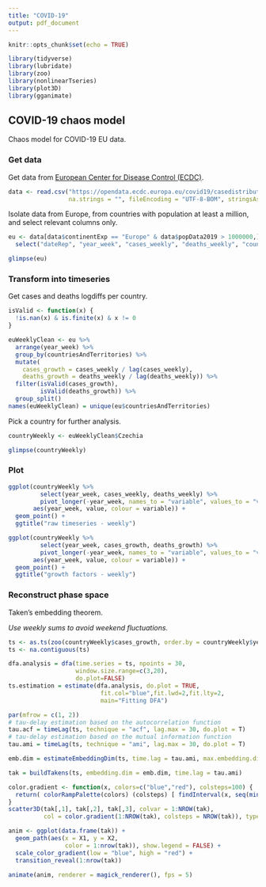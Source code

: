 ```yaml
---
title: "COVID-19"
output: pdf_document
---
```


```r
knitr::opts_chunk$set(echo = TRUE)

library(tidyverse)
library(lubridate)
library(zoo)
library(nonlinearTseries)
library(plot3D)
library(gganimate)
```

## COVID-19 chaos model

Chaos model for COVID-19 EU data.

### Get data

Get data from [European Center for Disease Control (ECDC)](https://www.ecdc.europa.eu).

```r
data <- read.csv("https://opendata.ecdc.europa.eu/covid19/casedistribution/csv", 
                 na.strings = "", fileEncoding = "UTF-8-BOM", stringsAsFactors = F)
```

Isolate data from Europe,
from countries with population at least a million,
and select relevant columns only.

```r
eu <- data[data$continentExp == "Europe" & data$popData2019 > 1000000,] %>%
  select("dateRep", "year_week", "cases_weekly", "deaths_weekly", "countriesAndTerritories", "popData2019")

glimpse(eu)
```

### Transform into timeseries

Get cases and deaths logdiffs per country.

```r
isValid <- function(x) {
  !is.nan(x) & is.finite(x) & x != 0
}

euWeeklyClean <- eu %>% 
  arrange(year_week) %>%
  group_by(countriesAndTerritories) %>%
  mutate(
    cases_growth = cases_weekly / lag(cases_weekly),
    deaths_growth = deaths_weekly / lag(deaths_weekly)) %>%
  filter(isValid(cases_growth),
         isValid(deaths_growth)) %>%
  group_split()
names(euWeeklyClean) = unique(eu$countriesAndTerritories)

```

Pick a country for further analysis.

```r
countryWeekly <- euWeeklyClean$Czechia

glimpse(countryWeekly)
```

### Plot

```r
ggplot(countryWeekly %>%
         select(year_week, cases_weekly, deaths_weekly) %>%
         pivot_longer(-year_week, names_to = "variable", values_to = "value"),
       aes(year_week, value, colour = variable)) +
  geom_point() +
  ggtitle("raw timeseries - weekly")
```

```r
ggplot(countryWeekly %>%
         select(year_week, cases_growth, deaths_growth) %>%
         pivot_longer(-year_week, names_to = "variable", values_to = "value"),
       aes(year_week, value, colour = variable)) +
  geom_point() +
  ggtitle("growth factors - weekly")
```


### Reconstruct phase space

Taken’s embedding theorem.

_Use weekly sums to avoid weekend fluctuations._

```r
ts <- as.ts(zoo(countryWeekly$cases_growth, order.by = countryWeekly$year_week))
ts <- na.contiguous(ts)

dfa.analysis = dfa(time.series = ts, npoints = 30,
                   window.size.range=c(3,20),
                   do.plot=FALSE)
ts.estimation = estimate(dfa.analysis, do.plot = TRUE,
                          fit.col="blue",fit.lwd=2,fit.lty=2,
                          main="Fitting DFA")
```

```r
par(mfrow = c(1, 2))
# tau-delay estimation based on the autocorrelation function
tau.acf = timeLag(ts, technique = "acf", lag.max = 30, do.plot = T)
# tau-delay estimation based on the mutual information function
tau.ami = timeLag(ts, technique = "ami", lag.max = 30, do.plot = T)
```

```r
emb.dim = estimateEmbeddingDim(ts, time.lag = tau.ami, max.embedding.dim = 15)
```

```r
tak = buildTakens(ts, embedding.dim = emb.dim, time.lag = tau.ami)

color.gradient <- function(x, colors=c("blue","red"), colsteps=100) {
  return( colorRampPalette(colors) (colsteps) [ findInterval(x, seq(min(x),max(x), length.out=colsteps)) ] )
}
scatter3D(tak[,1], tak[,2], tak[,3], colvar = 1:NROW(tak),
          col = color.gradient(1:NROW(tak), colsteps = NROW(tak)), type="o",cex = 0.3)
```

```r
anim <- ggplot(data.frame(tak)) +
  geom_path(aes(x = X1, y = X2, 
                color = 1:nrow(tak)), show.legend = FALSE) +
  scale_color_gradient(low = "blue", high = "red") +
  transition_reveal(1:nrow(tak))

animate(anim, renderer = magick_renderer(), fps = 5)
```
